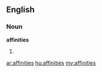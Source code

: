 ==English==
===Noun===
'''affinities'''
# {{plural of|[[affinity]]}}

[[ar:affinities]]
[[hu:affinities]]
[[my:affinities]]